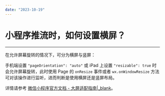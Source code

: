 ```yaml
---
date: "2023-10-19"
---
```

# 小程序推流时，如何设置横屏？  

- - -

在允许屏幕旋转的情况下，可分为横屏与竖屏：

手机端设置 `"pageOrientation": "auto"` 或 iPad 上设置 `"resizable": true` 时会允许屏幕旋转，此时使用 Page 的 `onResize` 事件或者 `wx.onWindowResize` 方法可对该操作进行监听，进而判断是使用横屏还是竖屏布局。

详情请参考 [微信小程序官方文档 - 大屏适配指南\|_blank](https://developers.weixin.qq.com/miniprogram/dev/framework/ability/adapt.html#1.%20%E9%80%82%E9%85%8D%E5%9C%BA%E6%99%AF)。
